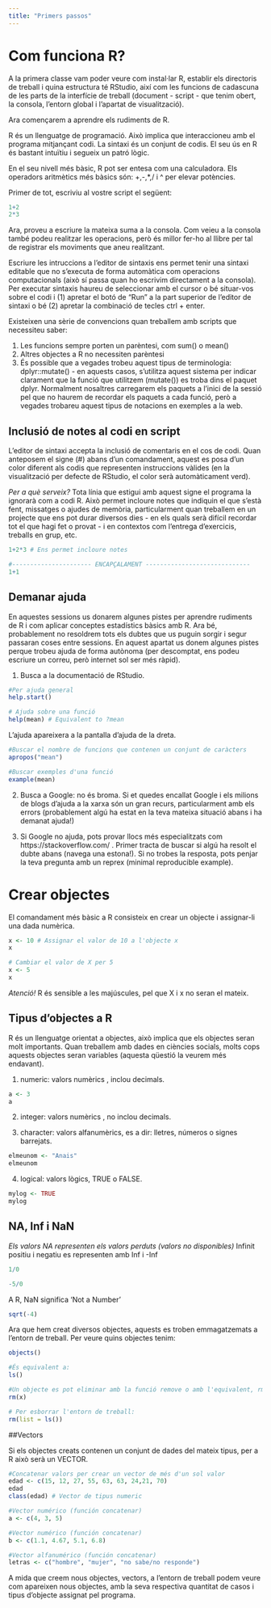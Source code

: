 ```yaml
---
title: "Primers passos"
---
```


# Com funciona R?
A la primera classe vam poder veure com instal·lar R, establir els directoris de treball i quina estructura té RStudio, així com les funcions de cadascuna de les parts de la interfície de treball (document - script - que tenim obert, la consola, l'entorn global i l'apartat de visualització). 

Ara començarem a aprendre els rudiments de R.

R és un llenguatge de programació. Això implica que interaccioneu amb el programa mitjançant codi. La sintaxi és un conjunt de codis. El seu ús en R és bastant intuïtiu i segueix un patró lògic.

En el seu nivell més bàsic, R pot ser entesa com una calculadora. Els operadors aritmètics més bàsics són: +,-,*,/ i ^ per elevar potències. 

Primer de tot, escriviu al vostre script el següent: 

```r
1+2
2*3
```

Ara, proveu a escriure la mateixa suma a la consola. Com veieu a la consola també podeu realitzar les operacions, però és millor fer-ho al llibre per tal de registrar els moviments que aneu realitzant. 

Escriure les intruccions a l'editor de sintaxis ens permet tenir una sintaxi editable que no s'executa de forma automàtica com operacions computacionals (això sí passa quan ho escrivim directament a la consola). Per executar sintaxis haureu de seleccionar amb el cursor o bé situar-vos sobre el codi i (1) apretar el botó de "Run" a la part superior de l'editor de sintaxi o bé (2) apretar la combinació de tecles ctrl + enter.  

Existeixen una sèrie de convencions quan treballem amb scripts que necessiteu saber: 

1. Les funcions sempre porten un parèntesi, com sum() o mean()
2. Altres objectes a R no necessiten parèntesi
3. És possible que a vegades trobeu aquest tipus de terminologia: dplyr::mutate() - en aquests casos, s'utilitza aquest sistema per indicar clarament que la funció que utilitzem (mutate()) es troba dins el paquet dplyr. Normalment nosaltres carregarem els paquets a l'inici de la sessió pel que no haurem de recordar els paquets a cada funció, però a vegades trobareu aquest tipus de notacions en exemples a la web. 

## Inclusió de notes al codi en script 
L'editor de sintaxi accepta la inclusió de comentaris en el cos de codi. Quan anteposem el signe (#) abans d'un comandament, aquest es posa d'un color diferent als codis que representen instruccions vàlides (en la visualització per defecte de RStudio, el color serà automàticament verd).

*Per a què serveix?* Tota línia que estigui amb aquest signe el programa la ignorarà com a codi R. Això permet incloure notes que indiquin el que s'està fent, missatges o ajudes de memòria, particularment quan treballem en un projecte que ens pot durar diversos dies - en els quals serà difícil recordar tot el que hagi fet o provat - i en contextos com l'entrega d'exercicis, treballs en grup, etc. 

```r
1+2*3 # Ens permet incloure notes 

#---------------------- ENCAPÇALAMENT -----------------------------
1+1 

```


## Demanar ajuda
En aquestes sessions us donarem algunes pistes per aprendre rudiments de R i com aplicar conceptes estadístics bàsics amb R. Ara bé, probablement no resoldrem tots els dubtes que us puguin sorgir i segur passaran coses entre sessions. En aquest apartat us donem algunes pistes perque trobeu ajuda de forma autònoma (per descomptat, ens podeu escriure un correu, però internet sol ser més ràpid).

1. Busca a la documentació de RStudio. 

```r
#Per ajuda general 
help.start()

# Ajuda sobre una funció
help(mean) # Equivalent to ?mean

```
L'ajuda apareixera a la pantalla d'ajuda de la dreta. 
```r

#Buscar el nombre de funcions que contenen un conjunt de caràcters
apropos("mean")

```
```r
#Buscar exemples d'una funció
example(mean)
```


2. Busca a Google: no és broma. Si et quedes encallat Google i els milions de blogs d'ajuda a la xarxa són un gran recurs, particularment amb els errors (probablement algú ha estat en la teva mateixa situació abans i ha demanat ajuda!)

3. Si Google no ajuda, pots provar llocs més especialitzats com https://stackoverflow.com/ . Primer tracta de buscar si algú ha resolt el dubte abans (navega una estona!). Si no trobes la resposta, pots penjar la teva pregunta amb un reprex (minimal reproducible example). 

# Crear objectes 
El comandament més bàsic a R consisteix en crear un objecte i assignar-li una dada numèrica. 

```r
x <- 10 # Assignar el valor de 10 a l'objecte x
x
```
```r
# Cambiar el valor de X per 5
x <- 5
x
```
*Atenció!* R és sensible a les majúscules, pel que X i x no seran el mateix. 

## Tipus d'objectes a R
R és un llenguatge orientat a objectes, això implica que els objectes seran molt importants. Quan treballem amb dades en ciències socials, molts cops aquests objectes seran variables (aquesta qüestió la veurem més endavant).

1. numeric: valors numèrics , inclou decimals.
```r
a <- 3
a
```

2. integer: valors numèrics , no inclou decimals.

3. character: valors alfanumèrics, es a dir: lletres, números o signes barrejats. 
```r
elmeunom <- "Anais"
elmeunom
```
4. logical: valors lògics, TRUE o FALSE.

```r
mylog <- TRUE
mylog
```
## NA, Inf i NaN
*Els valors NA representen els valors perduts (valors no disponibles)
*Infinit positiu i negatiu es representen amb Inf i -Inf 
```r
1/0
```
```r
-5/0
```
A R, NaN significa 'Not a Number'

```r
sqrt(-4)
```
Ara que hem creat diversos objectes, aquests es troben emmagatzemats a l'entorn de treball. Per veure quins objectes tenim: 

```r
objects()

#És equivalent a:
ls()

#Un objecte es pot eliminar amb la funció remove o amb l'equivalent, rm.
rm(x)

# Per esborrar l'entorn de treball:
rm(list = ls())

```


##Vectors 

Si els objectes creats contenen un conjunt de dades del mateix tipus, per a R això serà un VECTOR.

```r
#Concatenar valors per crear un vector de més d'un sol valor
edad <- c(15, 12, 27, 55, 63, 63, 24,21, 70)
edad
class(edad) # Vector de tipus numeric 
```
```r
#Vector numérico (función concatenar)
a <- c(4, 3, 5) 

#Vector numérico (función concatenar)
b <- c(1.1, 4.67, 5.1, 6.8) 

#Vector alfanumérico (función concatenar)
letras <- c("hombre", "mujer", "no sabe/no responde")
```

A mida que creem nous objectes, vectors, a l'entorn de treball podem veure com apareixen nous objectes, amb la seva respectiva quantitat de casos i tipus d'objecte assignat pel programa. 